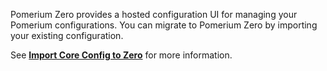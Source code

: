 Pomerium Zero provides a hosted configuration UI for managing your Pomerium configurations. You can migrate to Pomerium Zero by importing your existing configuration.

See [**Import Core Config to Zero**](/docs/deploy/cloud/import) for more information.
